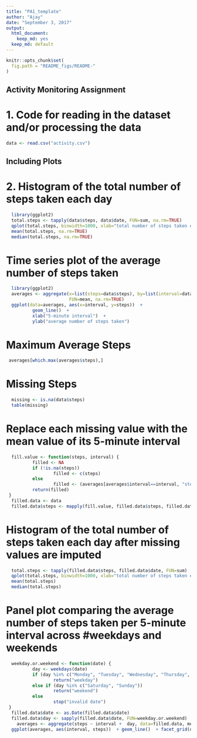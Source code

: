 ---
title: "PA1_template"
author: "Ajay"
date: "September 3, 2017"
output:
  html_document:
    keep_md: yes
  keep_md: default
---

```{r, echo = FALSE}
knitr::opts_chunk$set(
  fig.path = "README_figs/README-"
)
```

## Activity Monitoring Assignment

# 1. Code for reading in the dataset and/or processing the data

```{r Activity}
data <- read.csv("activity.csv")
```

## Including Plots

# 2. Histogram of the total number of steps taken each day

```{r , echo=TRUE}
  library(ggplot2)
  total.steps <- tapply(data$steps, data$date, FUN=sum, na.rm=TRUE)
  qplot(total.steps, binwidth=1000, xlab="total number of steps taken each day")
  mean(total.steps, na.rm=TRUE)
  median(total.steps, na.rm=TRUE)
```

# Time series plot of the average number of steps taken

```{r , echo=TRUE}
  library(ggplot2)
  averages <- aggregate(x=list(steps=data$steps), by=list(interval=data$interval),
                        FUN=mean, na.rm=TRUE)
  ggplot(data=averages, aes(x=interval, y=steps))  +
          geom_line()  +
          xlab("5-minute interval")  +
          ylab("average number of steps taken")
```

# Maximum Average Steps
```{r , echo=TRUE}
 averages[which.max(averages$steps),]
```

# Missing Steps
```{r , echo=TRUE}
  missing <- is.na(data$steps)
  table(missing)
```
# Replace each missing value with the mean value of its 5-minute interval
```{r , echo=TRUE}
  fill.value <- function(steps, interval) {
          filled <- NA
          if (!is.na(steps))
                  filled <- c(steps)
          else
                  filled <- (averages[averages$interval==interval, "steps"])
          return(filled)
 }
  filled.data <- data
  filled.data$steps <- mapply(fill.value, filled.data$steps, filled.data$interval)
```
# Histogram of the total number of steps taken each day after missing values are imputed
```{r , echo=TRUE}
  total.steps <- tapply(filled.data$steps, filled.data$date, FUN=sum)
  qplot(total.steps, binwidth=1000, xlab="total number of steps taken each day")
  mean(total.steps)
  median(total.steps)
```
# Panel plot comparing the average number of steps taken per 5-minute interval across #weekdays and weekends
```{r , echo=TRUE}
  weekday.or.weekend <- function(date) {
          day <- weekdays(date)
          if (day %in% c("Monday", "Tuesday", "Wednesday", "Thursday", "Friday"))
                  return("weekday")
          else if (day %in% c("Saturday", "Sunday"))
                  return("weekend")
          else
                  stop("invalid date")
 }
  filled.data$date <- as.Date(filled.data$date)
  filled.data$day <- sapply(filled.data$date, FUN=weekday.or.weekend)
    averages <- aggregate(steps ~ interval +  day, data=filled.data, mean)
  ggplot(averages, aes(interval, steps))  + geom_line()  + facet_grid(day ~ .)  +        xlab("5-minute interval") +  ylab("Number of steps")
```
